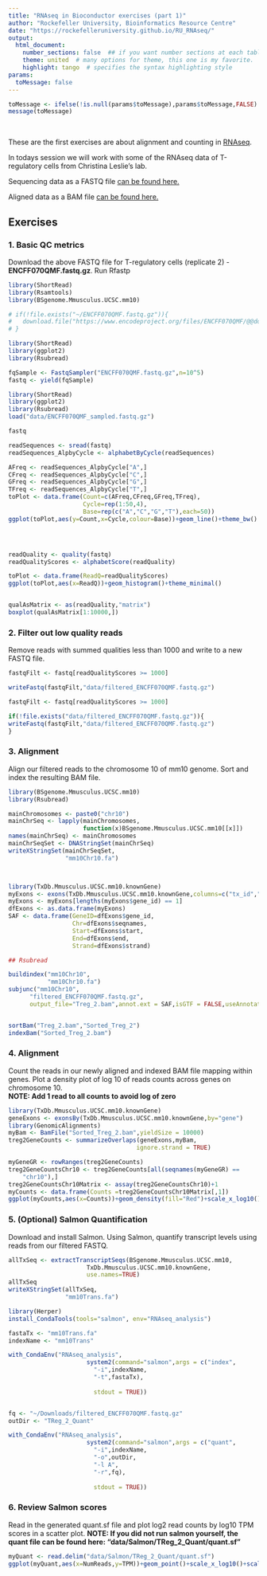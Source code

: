```yaml
---
title: "RNAseq in Bioconductor exercises (part 1)"
author: "Rockefeller University, Bioinformatics Resource Centre"
date: "https://rockefelleruniversity.github.io/RU_RNAseq/"
output: 
  html_document:
    number_sections: false  ## if you want number sections at each table header
    theme: united  # many options for theme, this one is my favorite.
    highlight: tango  # specifies the syntax highlighting style
params:
  toMessage: false    
---
```


```r
toMessage <- ifelse(!is.null(params$toMessage),params$toMessage,FALSE)
message(toMessage)
```


<p>&nbsp;</p>
These are the first exercises are about alignment and counting in [RNAseq](https://rockefelleruniversity.github.io/RU_RNAseq/).

In todays session we will work with some of the RNAseq data of T-regulatory cells from Christina Leslie's lab.

Sequencing data as a FASTQ file [can be found here.](https://www.encodeproject.org/files/ENCFF070QMF/@@download/ENCFF070QMF.fastq.gz)

Aligned data as a BAM file [can be found here.](https://www.encodeproject.org/files/ENCFF906UTB/@@download/ENCFF906UTB.bam)


## Exercises

### 1. Basic QC metrics
Download the above FASTQ file for T-regulatory cells (replicate 2) - **ENCFF070QMF.fastq.gz**. Run Rfastp

```r
library(ShortRead)
library(Rsamtools)
library(BSgenome.Mmusculus.UCSC.mm10)

# if(!file.exists("~/ENCFF070QMF.fastq.gz")){
#   download.file("https://www.encodeproject.org/files/ENCFF070QMF/@@download/ENCFF070QMF.fastq.gz","~/ENCFF070QMF.fastq.gz")
# }

```

```r
library(ShortRead)
library(ggplot2)
library(Rsubread)

fqSample <- FastqSampler("ENCFF070QMF.fastq.gz",n=10^5)
fastq <- yield(fqSample)
```

```r
library(ShortRead)
library(ggplot2)
library(Rsubread)
load("data/ENCFF070QMF_sampled.fastq.gz")

```

```r
fastq

readSequences <- sread(fastq)
readSequences_AlpbyCycle <- alphabetByCycle(readSequences)

AFreq <- readSequences_AlpbyCycle["A",]
CFreq <- readSequences_AlpbyCycle["C",]
GFreq <- readSequences_AlpbyCycle["G",]
TFreq <- readSequences_AlpbyCycle["T",]
toPlot <- data.frame(Count=c(AFreq,CFreq,GFreq,TFreq),
                     Cycle=rep(1:50,4),
                     Base=rep(c("A","C","G","T"),each=50))
ggplot(toPlot,aes(y=Count,x=Cycle,colour=Base))+geom_line()+theme_bw()




readQuality <- quality(fastq)
readQualityScores <- alphabetScore(readQuality)

toPlot <- data.frame(ReadQ=readQualityScores)
ggplot(toPlot,aes(x=ReadQ))+geom_histogram()+theme_minimal()


qualAsMatrix <- as(readQuality,"matrix")
boxplot(qualAsMatrix[1:10000,])
```

### 2. Filter out low quality reads
Remove reads with summed qualities less than 1000 and write to a new FASTQ file.

```r
fastqFilt <- fastq[readQualityScores >= 1000]

writeFastq(fastqFilt,"data/filtered_ENCFF070QMF.fastq.gz")

```

```r
fastqFilt <- fastq[readQualityScores >= 1000]

if(!file.exists("data/filtered_ENCFF070QMF.fastq.gz")){
writeFastq(fastqFilt,"data/filtered_ENCFF070QMF.fastq.gz")
}

```

### 3. Alignment
Align our filtered reads to the chromosome 10 of mm10 genome. Sort and index the resulting BAM file.

```r

library(BSgenome.Mmusculus.UCSC.mm10)
library(Rsubread)

mainChromosomes <- paste0("chr10")
mainChrSeq <- lapply(mainChromosomes,
                     function(x)BSgenome.Mmusculus.UCSC.mm10[[x]])
names(mainChrSeq) <- mainChromosomes
mainChrSeqSet <- DNAStringSet(mainChrSeq)
writeXStringSet(mainChrSeqSet,
                "mm10Chr10.fa")



library(TxDb.Mmusculus.UCSC.mm10.knownGene)
myExons <- exons(TxDb.Mmusculus.UCSC.mm10.knownGene,columns=c("tx_id","gene_id"))
myExons <- myExons[lengths(myExons$gene_id) == 1]
dfExons <- as.data.frame(myExons)
SAF <- data.frame(GeneID=dfExons$gene_id,
                  Chr=dfExons$seqnames,
                  Start=dfExons$start,
                  End=dfExons$end,
                  Strand=dfExons$strand)

## Rsubread

buildindex("mm10Chr10",
           "mm10Chr10.fa")
subjunc("mm10Chr10",
      "filtered_ENCFF070QMF.fastq.gz",
      output_file="Treg_2.bam",annot.ext = SAF,isGTF = FALSE,useAnnotation = TRUE)


sortBam("Treg_2.bam","Sorted_Treg_2")
indexBam("Sorted_Treg_2.bam")

```


### 4. Alignment
Count the reads in our newly aligned and indexed BAM file mapping within genes. Plot a density plot of log 10 of reads counts across genes on chromosome 10.  
**NOTE: Add 1 read to all counts to avoid log of zero**


```r
library(TxDb.Mmusculus.UCSC.mm10.knownGene)
geneExons <- exonsBy(TxDb.Mmusculus.UCSC.mm10.knownGene,by="gene")
library(GenomicAlignments)
myBam <- BamFile("Sorted_Treg_2.bam",yieldSize = 10000)
treg2GeneCounts <- summarizeOverlaps(geneExons,myBam,
                                    ignore.strand = TRUE)

myGeneGR <- rowRanges(treg2GeneCounts)
treg2GeneCountsChr10 <- treg2GeneCounts[all(seqnames(myGeneGR) ==
    "chr10"),]
treg2GeneCountsChr10Matrix <- assay(treg2GeneCountsChr10)+1
myCounts <- data.frame(Counts =treg2GeneCountsChr10Matrix[,1])
ggplot(myCounts,aes(x=Counts))+geom_density(fill="Red")+scale_x_log10()+theme_minimal()
```

### 5. (Optional) Salmon Quantification
Download and install Salmon. Using Salmon, quantify transcript levels using reads from our filtered FASTQ.
```r

allTxSeq <- extractTranscriptSeqs(BSgenome.Mmusculus.UCSC.mm10,
                      TxDb.Mmusculus.UCSC.mm10.knownGene,
                      use.names=TRUE)
allTxSeq
writeXStringSet(allTxSeq,
                "mm10Trans.fa")

library(Herper)
install_CondaTools(tools="salmon", env="RNAseq_analysis")

fastaTx <- "mm10Trans.fa"
indexName <- "mm10Trans"

with_CondaEnv("RNAseq_analysis",
                      system2(command="salmon",args = c("index",
                        "-i",indexName,
                        "-t",fastaTx),
                        
                        stdout = TRUE))


fq <- "~/Downloads/filtered_ENCFF070QMF.fastq.gz"
outDir <- "TReg_2_Quant"

with_CondaEnv("RNAseq_analysis",
                      system2(command="salmon",args = c("quant",
                        "-i",indexName,
                        "-o",outDir,
                        "-l A",
                        "-r",fq),
                        
                        stdout = TRUE))


```


### 6. Review Salmon scores
Read in the generated quant.sf file and plot log2 read counts by log10 TPM scores in a scatter plot.
**NOTE: If you did not run salmon yourself, the quant file can be found here: "data/Salmon/TReg_2_Quant/quant.sf"**

```r
myQuant <- read.delim("data/Salmon/TReg_2_Quant/quant.sf")
ggplot(myQuant,aes(x=NumReads,y=TPM))+geom_point()+scale_x_log10()+scale_y_log10()+theme_bw()
```
